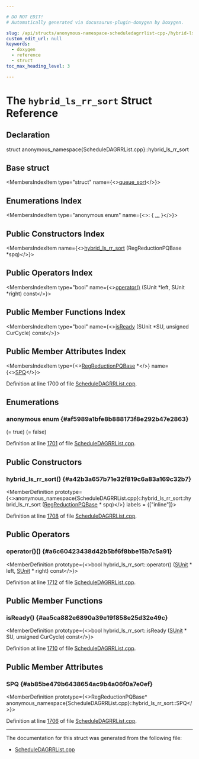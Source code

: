 ```yaml
---

# DO NOT EDIT!
# Automatically generated via docusaurus-plugin-doxygen by Doxygen.

slug: /api/structs/anonymous-namespace-scheduledagrrlist-cpp-/hybrid-ls-rr-sort
custom_edit_url: null
keywords:
  - doxygen
  - reference
  - struct
toc_max_heading_level: 3

---
```





# The `hybrid_ls_rr_sort` Struct Reference

<DoxygenPage pluginConfig={pluginConfig}>



## Declaration

<CodeBlock>struct anonymous_namespace{ScheduleDAGRRList.cpp}::hybrid_ls_rr_sort</CodeBlock>

## Base struct

<MembersIndex>

<MembersIndexItem
  type="struct"
  name={<><a href="/docs/api/structs/anonymous-namespace-scheduledagrrlist-cpp-/queue-sort">queue&#95;sort</a></>}>
</MembersIndexItem>

</MembersIndex>

## Enumerations Index

<MembersIndex>

<MembersIndexItem
  type="anonymous enum"
  name={<>:  &#123; <a href="#af5989a1bfe8b888173f8e292b47e2863">...</a> &#125;</>}>
</MembersIndexItem>

</MembersIndex>

## Public Constructors Index

<MembersIndex>

<MembersIndexItem
  name={<><a href="#a42b3a657b71e32f819c6a83a169c32b7">hybrid&#95;ls&#95;rr&#95;sort</a> (RegReductionPQBase &#42;spq)</>}>
</MembersIndexItem>

</MembersIndex>

## Public Operators Index

<MembersIndex>

<MembersIndexItem
  type="bool"
  name={<><a href="#a6c60423438d42b5bf6f8bbe15b7c5a91">operator()</a> (SUnit &#42;left, SUnit &#42;right) const</>}>
</MembersIndexItem>

</MembersIndex>

## Public Member Functions Index

<MembersIndex>

<MembersIndexItem
  type="bool"
  name={<><a href="#aa5ca882e6890a39e19f858e25d32e49c">isReady</a> (SUnit &#42;SU, unsigned CurCycle) const</>}>
</MembersIndexItem>

</MembersIndex>

## Public Member Attributes Index

<MembersIndex>

<MembersIndexItem
  type={<><a href="/docs/api/classes/anonymous-namespace-scheduledagrrlist-cpp-/regreductionpqbase">RegReductionPQBase</a> &#42;</>}
  name={<><a href="#ab85be479b6438654ac9b4a06f0a7e0ef">SPQ</a></>}>
</MembersIndexItem>

</MembersIndex>


Definition at line 1700 of file <a href="/docs/api/files/lib/lib/codegen/lib/codegen/selectiondag/scheduledagrrlist-cpp">ScheduleDAGRRList.cpp</a>.

<SectionDefinition>

## Enumerations

### anonymous enum  {#af5989a1bfe8b888173f8e292b47e2863}

<MemberDefinition
  prototype="anonymous enum ">

<EnumerationList title="Enumeration values">

<Link id="af5989a1bfe8b888173f8e292b47e2863a88b1e1a844631fc266a2b41a71f1911b" />
<EnumerationListItem name="IsBottomUp">
 (= true)
</EnumerationListItem>

<Link id="af5989a1bfe8b888173f8e292b47e2863aa91281503dad2f9fc3b03317f58f22a3" />
<EnumerationListItem name="HasReadyFilter">
 (= false)
</EnumerationListItem>

</EnumerationList>

Definition at line <a href="/docs/api/files/lib/lib/codegen/lib/codegen/selectiondag/scheduledagrrlist-cpp/#l01701">1701</a> of file <a href="/docs/api/files/lib/lib/codegen/lib/codegen/selectiondag/scheduledagrrlist-cpp">ScheduleDAGRRList.cpp</a>.
</MemberDefinition>

</SectionDefinition>

<SectionDefinition>

## Public Constructors

### hybrid&#95;ls&#95;rr&#95;sort() {#a42b3a657b71e32f819c6a83a169c32b7}

<MemberDefinition
  prototype={<>anonymous&#95;namespace&#123;ScheduleDAGRRList.cpp&#125;::hybrid&#95;ls&#95;rr&#95;sort::hybrid&#95;ls&#95;rr&#95;sort (<a href="/docs/api/classes/anonymous-namespace-scheduledagrrlist-cpp-/regreductionpqbase">RegReductionPQBase</a> &#42; spq)</>}
  labels = {["inline"]}>

Definition at line <a href="/docs/api/files/lib/lib/codegen/lib/codegen/selectiondag/scheduledagrrlist-cpp/#l01708">1708</a> of file <a href="/docs/api/files/lib/lib/codegen/lib/codegen/selectiondag/scheduledagrrlist-cpp">ScheduleDAGRRList.cpp</a>.
</MemberDefinition>

</SectionDefinition>

<SectionDefinition>

## Public Operators

### operator()() {#a6c60423438d42b5bf6f8bbe15b7c5a91}

<MemberDefinition
  prototype={<>bool hybrid&#95;ls&#95;rr&#95;sort::operator() (<a href="/docs/api/classes/llvm/sunit">SUnit</a> &#42; left, <a href="/docs/api/classes/llvm/sunit">SUnit</a> &#42; right) const</>}>

Definition at line <a href="/docs/api/files/lib/lib/codegen/lib/codegen/selectiondag/scheduledagrrlist-cpp/#l01712">1712</a> of file <a href="/docs/api/files/lib/lib/codegen/lib/codegen/selectiondag/scheduledagrrlist-cpp">ScheduleDAGRRList.cpp</a>.
</MemberDefinition>

</SectionDefinition>

<SectionDefinition>

## Public Member Functions

### isReady() {#aa5ca882e6890a39e19f858e25d32e49c}

<MemberDefinition
  prototype={<>bool hybrid&#95;ls&#95;rr&#95;sort::isReady (<a href="/docs/api/classes/llvm/sunit">SUnit</a> &#42; SU, unsigned CurCycle) const</>}>

Definition at line <a href="/docs/api/files/lib/lib/codegen/lib/codegen/selectiondag/scheduledagrrlist-cpp/#l01710">1710</a> of file <a href="/docs/api/files/lib/lib/codegen/lib/codegen/selectiondag/scheduledagrrlist-cpp">ScheduleDAGRRList.cpp</a>.
</MemberDefinition>

</SectionDefinition>

<SectionDefinition>

## Public Member Attributes

### SPQ {#ab85be479b6438654ac9b4a06f0a7e0ef}

<MemberDefinition
  prototype={<>RegReductionPQBase&#42; anonymous&#95;namespace&#123;ScheduleDAGRRList.cpp&#125;::hybrid&#95;ls&#95;rr&#95;sort::SPQ</>}>

Definition at line <a href="/docs/api/files/lib/lib/codegen/lib/codegen/selectiondag/scheduledagrrlist-cpp/#l01706">1706</a> of file <a href="/docs/api/files/lib/lib/codegen/lib/codegen/selectiondag/scheduledagrrlist-cpp">ScheduleDAGRRList.cpp</a>.
</MemberDefinition>

</SectionDefinition>

<hr/>

The documentation for this struct was generated from the following file:

<ul>
<li><a href="/docs/api/files/lib/lib/codegen/lib/codegen/selectiondag/scheduledagrrlist-cpp">ScheduleDAGRRList.cpp</a></li>
</ul>

</DoxygenPage>
